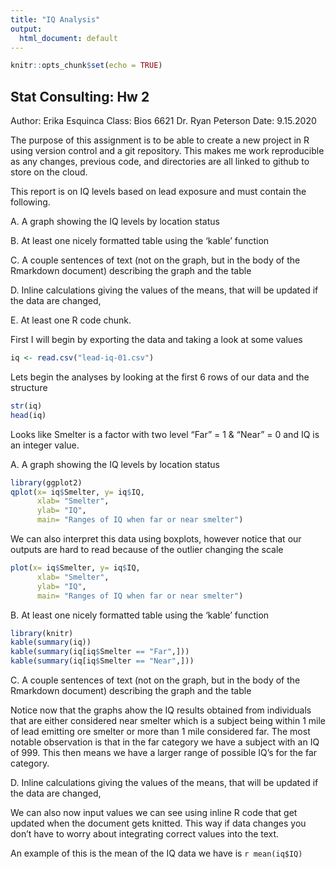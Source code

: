 ```yaml
---
title: "IQ Analysis"
output:
  html_document: default
---
```


```r
knitr::opts_chunk$set(echo = TRUE)
```



###################################
 
## Stat Consulting: Hw 2
Author: Erika Esquinca
Class:  Bios 6621
        Dr. Ryan Peterson
Date:   9.15.2020


The purpose of this assignment is to be able to create a new project in R using version
control and a git repository. 
This makes me work reproducible as any changes, previous code, and directories are all
linked to github to store on the cloud.

This report is on IQ levels based on lead exposure and must contain the following.


A. A graph showing the IQ levels by location status

B. At least one nicely formatted table using the 'kable' function

C. A couple sentences of text (not on the graph, but in the body of the Rmarkdown document) describing the graph and the table

D. Inline calculations giving the values of the means, that will be updated if the data are changed,

E. At least one R code chunk.


First I will begin by exporting the data and taking a look at some values

```r
iq <- read.csv("lead-iq-01.csv")
```


Lets begin the analyses by looking at the first 6 rows of our data and the structure

```r
str(iq)
head(iq)
```
Looks like Smelter is a factor with two level "Far" = 1 & "Near" = 0 and IQ is an integer value.


A. A graph showing the IQ levels by location status

```r
library(ggplot2)
qplot(x= iq$Smelter, y= iq$IQ, 
      xlab= "Smelter",
      ylab= "IQ",
      main= "Ranges of IQ when far or near smelter")
```

We can also interpret this data using boxplots, however notice that our outputs are 
hard to read because of the outlier changing the scale

```r
plot(x= iq$Smelter, y= iq$IQ, 
      xlab= "Smelter",
      ylab= "IQ",
      main= "Ranges of IQ when far or near smelter")

```


B. At least one nicely formatted table using the 'kable' function

```r
library(knitr)
kable(summary(iq))
kable(summary(iq[iq$Smelter == "Far",]))
kable(summary(iq[iq$Smelter == "Near",]))

```


C. A couple sentences of text (not on the graph, but in the body of the Rmarkdown document) describing the graph and the table

Notice now that the graphs ahow the IQ results obtained from individuals that are either considered near smelter which is a subject being within 1 mile of lead emitting ore smelter or more than 1 mile considered far. The most notable observation is that in the far category we have a subject with an IQ of 999.
This then means we have a larger range of possible IQ's for the far category. 

D. Inline calculations giving the values of the means, that will be updated if the data are changed,

We can also now input values we can see using inline R code that get updated when the document
gets knitted. This way if data changes you don't have to worry about integrating correct values into
the text. 

An example of this is the mean of the IQ data we have is `r mean(iq$IQ)`


 








